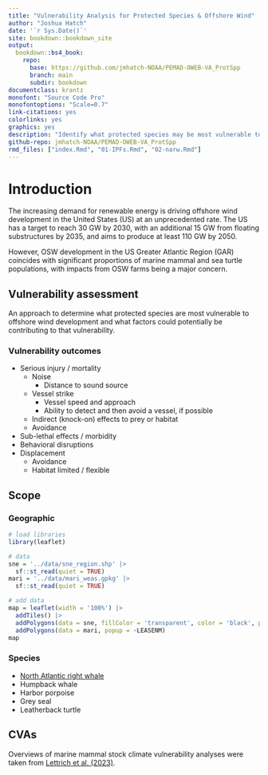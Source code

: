 ```yaml
---
title: "Vulnerability Analysis for Protected Species & Offshore Wind"
author: "Joshua Hatch"
date: '`r Sys.Date()`'
site: bookdown::bookdown_site
output:
  bookdown::bs4_book:
    repo:
      base: https://github.com/jmhatch-NOAA/PEMAD-OWEB-VA_ProtSpp
      branch: main
      subdir: bookdown
documentclass: krantz
monofont: "Source Code Pro"
monofontoptions: "Scale=0.7"
link-citations: yes
colorlinks: yes
graphics: yes
description: "Identify what protected species may be most vulnerable to offshore wind development."
github-repo: jmhatch-NOAA/PEMAD-OWEB-VA_ProtSpp
rmd_files: ["index.Rmd", "01-IPFs.Rmd", "02-narw.Rmd"]
---
```


# Introduction

The increasing demand for renewable energy is driving offshore wind development in the United States (US) at an unprecedented rate. The US has a target to reach 30 GW by 2030, with an additional 15 GW from floating substructures by 2035, and aims to produce at least 110 GW by 2050.

However, OSW development in the US Greater Atlantic Region (GAR) coincides with significant proportions of marine mammal and sea turtle populations, with impacts from OSW farms being a major concern.

## Vulnerability assessment

An approach to determine what protected species are most vulnerable to offshore wind development and what factors could potentially be contributing to that vulnerability.

### Vulnerability outcomes

- Serious injury / mortality
    - Noise
      - Distance to sound source
    - Vessel strike
      - Vessel speed and approach
      - Ability to detect and then avoid a vessel, if possible
    - Indirect (knock-on) effects to prey or habitat
    - Avoidance
- Sub-lethal effects / morbidity
- Behavioral disruptions
- Displacement
    - Avoidance
    - Habitat limited / flexible

## Scope

### Geographic
```r
# load libraries
library(leaflet)

# data
sne = '../data/sne_region.shp' |>
  sf::st_read(quiet = TRUE)
mari = '../data/mari_weas.gpkg' |>
  sf::st_read(quiet = TRUE)

# add data
map = leaflet(width = '100%') |>
  addTiles() |>
  addPolygons(data = sne, fillColor = 'transparent', color = 'black', popup = ~REGION) |>
  addPolygons(data = mari, popup = ~LEASENM)
map
```

### Species

- [North Atlantic right whale](#north-atlantic-right-whale)
- Humpback whale
- Harbor porpoise
- Grey seal
- Leatherback turtle

## CVAs

Overviews of marine mammal stock climate vulnerability analyses were taken from [Lettrich et al. (2023)](https://journals.plos.org/plosone/article?id=10.1371/journal.pone.0290643).
